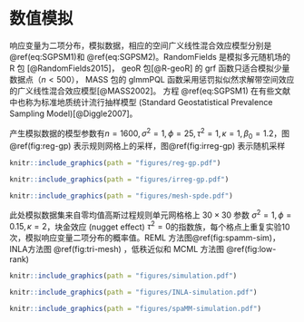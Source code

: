 # 数值模拟 {#simulations}

响应变量为二项分布，模拟数据，相应的空间广义线性混合效应模型分别是\@ref(eq:SGPSM1)和 \@ref(eq:SGPSM2)。RandomFields 是模拟多元随机场的 R 包 [@RandomFields2015]， geoR 包[@R-geoR] 的 grf 函数只适合模拟少量数据点（$n < 500$）， MASS 包的 glmmPQL 函数采用惩罚拟似然求解带空间效应的广义线性混合效应模型[@MASS2002]。 方程 \@ref(eq:SGPSM1) 在有些文献中也称为标准地质统计流行抽样模型 (Standard Geostatistical Prevalence Sampling Model)[@Diggle2007]。

\begin{gather}
\log\big\{\frac{p(x_i)}{1-p(x_i)}\big\} = d(x_i)'\beta + S(x_i) + Z_i (\#eq:SGPSM1)\\
\log[\lambda(x_i)] = d(x_i)'\beta + S(x_i) + Z_i (\#eq:SGPSM2)
\end{gather}

产生模拟数据的模型参数有$n=1600,\sigma^2=1,\phi=25,\tau^2=1,\kappa=1,\beta_0=1.2$，图 \@ref(fig:reg-gp) 表示规则网格上的采样，图\@ref(fig:irreg-gp) 表示随机采样

```{r reg-gp,fig.cap="模拟高斯过程：核函数分别为指数族（左图），梅隆族（右图）"}
knitr::include_graphics(path = "figures/reg-gp.pdf")
```
```{r irreg-gp,fig.cap="模拟高斯过程：核函数分别为指数族（左图），梅隆族（右图）"}
knitr::include_graphics(path = "figures/irreg-gp.pdf")
```
```{r mesh-spde,fig.cap="基于INLA的三角网格划分"}
knitr::include_graphics(path = "figures/mesh-spde.pdf")
```

此处模拟数据集来自零均值高斯过程规则单元网格格上 $30 \times 30$ 参数 $\sigma^2 = 1, \phi = 0.15, \kappa =  2$，块金效应 (nugget effect) $\tau^2 = 0$的指数族，每个格点上重复实验10次，模拟响应变量二项分布的概率值。REML 方法图\@ref(fig:spamm-sim)，INLA方法图 \@ref(fig:tri-mesh) ，低秩近似和 MCML 方法图 \@ref(fig:low-rank) 

```{r low-rank, fig.cap = "低秩近似方法与精确蒙特卡罗最大似然方法"}
knitr::include_graphics(path = "figures/simulation.pdf")
```
```{r inla-simulation, fig.cap = "INLA方法"}
knitr::include_graphics(path = "figures/INLA-simulation.pdf")
```
```{r spamm-sim,fig.cap="规则网格上预测结果（REML方法）"}
knitr::include_graphics(path = "figures/spaMM-simulation.pdf")
```
